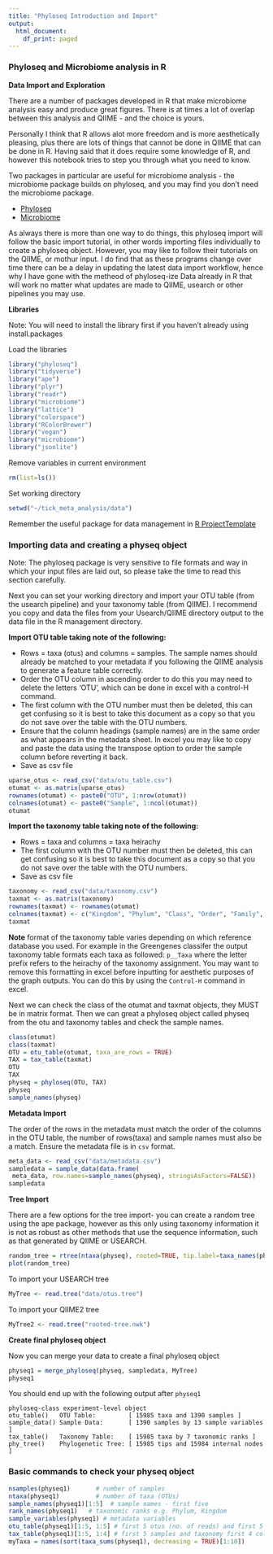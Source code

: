 ```yaml
---
title: "Phyloseq Introduction and Import"
output:
  html_document:
    df_print: paged
---
```


### Phyloseq and Microbiome analysis in R

**Data Import and Exploration**

There are a number of packages developed in R that make microbiome analysis easy and produce great figures. There is at times a lot of overlap between this analysis and QIIME - and the choice is yours.

Personally I think that R allows alot more freedom and is more aesthetically pleasing, plus there are lots of things that cannot be done in QIIME that can be done in R. Having said that it does require some knowledge of R, and however this notebook tries to step you through what you need to know.

Two packages in particular are useful for microbiome analysis - the microbiome package builds on phyloseq, and you may find you don't need the microbiome package.

* [Phyloseq](http://joey711.github.io/phyloseq/)
* [Microbiome](http://microbiome.github.io/microbiome/)

As always there is more than one way to do things, this phyloseq import will follow the basic import tutorial, in other words importing files individually to create a phyloseq object. However, you may like to follow their tutorials on the QIIME, or mothur input. I do find that as these programs change over time there can be a delay in updating the latest data import workflow, hence why I have gone with the metheod of phyloseq-ize Data already in R that will work no matter what updates are made to QIIME, usearch or other pipelines you may use.

**Libraries**

Note: You will need to install the library first if you haven't already using install.packages

Load the libraries
```r
library("phyloseq")
library("tidyverse")
library("ape")
library("plyr")
library("readr")
library("microbiome")
library("lattice")
library("colorspace")
library("RColorBrewer")
library("vegan")
library("microbiome")
library("jsonlite")
```

Remove variables in current environment
```r
rm(list=ls())
```
Set working directory
```r
setwd("~/tick_meta_analysis/data")
```
Remember the useful package for data management in [R ProjectTemplate](http://projecttemplate.net/getting_started.html)

### Importing data and creating a physeq object

<div class="alert alert-success">
Note: The phyloseq package is very sensitive to file formats and way in which your input files are laid out, so please take the time to read this section carefully.</div>

Next you can set your working directory and import your OTU table (from the usearch pipeline) and your taxonomy table (from QIIME). I recommend you copy and data the files from your Usearch/QIIME directory output to the data file in the R management directory.

**Import OTU table taking note of the following:**

* Rows = taxa (otus) and columns = samples. The sample names should already be matched to your metadata if you following the QIIME analysis to generate a feature table correctly.
* Order the OTU column in ascending order to do this you may need to delete the letters 'OTU', which can be done in excel with a control-H command.
* The first column with the OTU number must then be deleted, this can get confusing so it is best to take this document as a copy so that you do not save over the table with the OTU numbers.
* Ensure that the column headings (sample names) are in the same order as what appears in the metadata sheet. In excel you may like to copy and paste the data using the transpose option to order the sample column before reverting it back.
* Save as csv file

```r
uparse_otus <- read_csv("data/otu_table.csv")
otumat <- as.matrix(uparse_otus)
rownames(otumat) <- paste0("OTU", 1:nrow(otumat))
colnames(otumat) <- paste0("Sample", 1:ncol(otumat))
otumat
```

**Import the taxonomy table taking note of the following:**

* Rows = taxa and columns = taxa heirachy
* The first column with the OTU number must then be deleted, this can get confusing so it is best to take this document as a copy so that you do not save over the table with the OTU numbers.
* Save as csv file
```r
taxonomy <- read_csv("data/taxonomy.csv")
taxmat <- as.matrix(taxonomy)
rownames(taxmat) <- rownames(otumat)
colnames(taxmat) <- c("Kingdom", "Phylum", "Class", "Order", "Family", "Genus", "Species")
taxmat
```
<div class="alert alert-success">
**Note** format of the taxonomy table varies depending on which reference database you used. For example in the Greengenes classifer the output taxonomy table formats each taxa as followed: `p__Taxa` where the letter prefix refers to the heirachy of the taxonomy assignment. You may want to remove this formatting in excel before inputting for aesthetic purposes of the graph outputs. You can do this by using the `Control-H` command in excel.</div>

Next we can check the class of the otumat and taxmat objects, they MUST be in matrix format. Then we can great a phyloseq object called physeq from the otu and taxonomy tables and check the sample names.
```r
class(otumat)
class(taxmat)
OTU = otu_table(otumat, taxa_are_rows = TRUE)
TAX = tax_table(taxmat)
OTU
TAX
physeq = phyloseq(OTU, TAX)
physeq
sample_names(physeq)
```

**Metadata Import**

The order of the rows in the metadata must match the order of the columns in the OTU table, the number of rows(taxa) and sample names must also be a match.
Ensure the metadata file is in `csv` format.
```r
meta_data <- read_csv("data/metadata.csv")
sampledata = sample_data(data.frame(
 meta_data, row.names=sample_names(physeq), stringsAsFactors=FALSE))
sampledata

```


**Tree Import**

There are a few options for the tree import- you can create a random tree using the ape package, however as this only using taxonomy information it is not as robust as other methods that use the sequence information, such as that generated by QIIME or USEARCH.
```r
random_tree = rtree(ntaxa(physeq), rooted=TRUE, tip.label=taxa_names(physeq))
plot(random_tree)
```
To import your USEARCH tree
```r
MyTree <- read.tree("data/otus.tree")
```
To import your QIIME2 tree
```r
MyTree2 <- read.tree("rooted-tree.nwk")
```
**Create final phyloseq object**

Now you can merge your data to create a final phyloseq object
```r
physeq1 = merge_phyloseq(physeq, sampledata, MyTree)
physeq1
```
You should end up with the following output after `physeq1`
```
phyloseq-class experiment-level object
otu_table()   OTU Table:         [ 15985 taxa and 1390 samples ]
sample_data() Sample Data:       [ 1390 samples by 13 sample variables ]
tax_table()   Taxonomy Table:    [ 15985 taxa by 7 taxonomic ranks ]
phy_tree()    Phylogenetic Tree: [ 15985 tips and 15984 internal nodes ]
```

### Basic commands to check your physeq object

```r
nsamples(physeq1)       # number of samples
ntaxa(physeq1)          # number of taxa (OTUs)
sample_names(physeq1)[1:5]  # sample names - first five
rank_names(physeq1)   # taxonomic ranks e.g. Phylum, Kingdom
sample_variables(physeq1) # metadata variables
otu_table(physeq1)[1:5, 1:5] # first 5 otus (no. of reads) and first 5 samples
tax_table(physeq1)[1:5, 1:4] # first 5 samples and taxonomy first 4 columns 
myTaxa = names(sort(taxa_sums(physeq1), decreasing = TRUE)[1:10])
```
